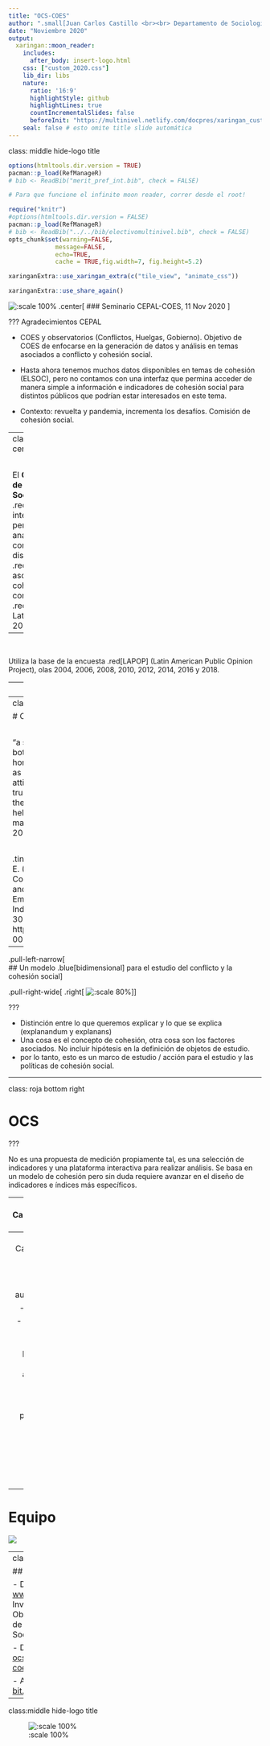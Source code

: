 ---
title: "OCS-COES"
author: ".small[Juan Carlos Castillo <br><br> Departamento de Sociología - UCH / COES <br><br>]"
date: "Noviembre 2020"
output:
  xaringan::moon_reader:
    includes:
      after_body: insert-logo.html
    css: ["custom_2020.css"]
    lib_dir: libs
    nature:
      ratio: '16:9'
      highlightStyle: github
      highlightLines: true
      countIncrementalSlides: false
      beforeInit: "https://multinivel.netlify.com/docpres/xaringan_custom/macros.js"
    seal: false # esto omite title slide automática
---

class: middle hide-logo title

```{r setup, include=FALSE}
options(htmltools.dir.version = TRUE)
pacman::p_load(RefManageR)
# bib <- ReadBib("merit_pref_int.bib", check = FALSE)
```

```{r eval=FALSE, include=FALSE}
# Para que funcione el infinite moon reader, correr desde el root!
```

```{r setup2, include=FALSE, cache = FALSE}
require("knitr")
#options(htmltools.dir.version = FALSE)
pacman::p_load(RefManageR)
# bib <- ReadBib("../../bib/electivomultinivel.bib", check = FALSE)
opts_chunk$set(warning=FALSE,
             message=FALSE,
             echo=TRUE,
             cache = TRUE,fig.width=7, fig.height=5.2)
```

```{r xaringanExtra, echo=FALSE}
xaringanExtra::use_xaringan_extra(c("tile_view", "animate_css"))
```

```{r xaringanExtra-share-again, echo=FALSE}
xaringanExtra::use_share_again()
```


<!---
Para correr en ATOM
- open terminal, abrir R (simplemente, R y enter)
- rmarkdown::render('static/docpres/07_interacciones/7interacciones.Rmd', 'xaringan::moon_reader')

About macros.js: permite escalar las imágenes como [scale 50%](path to image), hay si que grabar ese archivo js en el directorio.
--->



![:scale 100%](logo_ocs.png)
.center[
### Seminario CEPAL-COES, 11 Nov 2020 
]

???
Agradecimientos CEPAL

- COES y observatorios (Conflictos, Huelgas, Gobierno). Objetivo de COES de enfocarse en la generación de datos y análisis en temas asociados a conflicto y cohesión social.

- Hasta ahora tenemos muchos datos disponibles en temas de cohesión (ELSOC), pero no contamos con una interfaz que permina acceder de manera simple a información e indicadores de cohesión social para distintos públicos que podrían estar interesados en este tema.

- Contexto: revuelta y pandemia, incrementa los desafíos. Comisión de cohesión social.

---
class: inverse center

<br>

El **Observatorio de Cohesión Social** es un .red[portal interactivo] que permite  realizar análisis comparativos de distintos .red[indicadores] asociados a cohesión social con foco en .red[América Latina] entre 2004 y 2018.

--

<br>

Utiliza la base de la encuesta .red[LAPOP] (Latin American Public Opinion Project), olas 2004, 2006, 2008, 2010, 2012, 2014, 2016 y 2018. 


---
class: roja bottom right

# Bases conceptuales

---
class: middle right

# Cohesión social

<br>

“a state of affairs concerning both the .red[vertical and horizontal]
interactions of society as characterized by a set of attitudes and norms that
includes trust, a sense of belonging and the willingness to participate and help, as well as their behavioral manifestations” (Chan et al., 2006: 290)

<br>

.tiny[Chan, J., To, H.-P., & Chan, E. (2006). Reconsidering Social Cohesion: Developing a Definition and Analytical Framework for Empirical Research. Social Indicators Research, 75(2), 273–302. https://doi.org/10.1007/s11205-005-2118-1
]

---
.pull-left-narrow[
<br>
## Un modelo .blue[bidimensional] para el estudio del conflicto y la cohesión social
]

.pull-right-wide[
.right[
![:scale 80%](modelo_coes.png)]
]


???

- Distinción entre lo que queremos explicar y lo que se explica (explanandum y explanans)
- Una cosa es el concepto de cohesión, otra cosa son los factores asociados. No incluir  hipótesis en la definición de objetos de estudio.
- por lo tanto, esto es un marco de estudio / acción para el estudio y las políticas de cohesión social.

---

class: roja bottom right

# OCS

???

No es una propuesta de medición propiamente tal, es una selección de indicadores y una plataforma interactiva para realizar análisis. Se basa en un modelo de cohesión pero sin duda requiere avanzar en el diseño de indicadores e índices más específicos.

---
# Características (1)

- Selección de indicadores de cohesión social horizontal y vertical de la base agregada .blue[LAPOP]

- Indicadores .red[repetidos] en el tiempo

- Tipos de análisis:
  - Univariado
  - Longitudinal
  - Bivariado

---
# Características (2)

- Interactivo

- Simple y autoexplicativo

- Exploratorio

- .red[Abierto]

  - generado con herramientas de código abierto como [`blogdown`](https://github.com/rstudio/blogdown) y [`Shiny`](https://shiny.rstudio.com/)
  
  - código de programación abierto en [repositorio Github](https://github.com/ocscoes/)


??? 

tema datos secundarios


---
# Equipo

![](team.png)

---
class: inverse

## Acceso OCS

- Desde [www.coes.cl]() -> Investigación -> Observatorio de Cohesión Social

- Directo en [ocs-coes.netlify.app](https://ocs-coes.netlify.app/)

- Abreviado: [bit.ly/ocs-coes](https://bit.ly/ocs-coes)



---
class:middle hide-logo title

![:scale 100%](logo_ocs.png)

